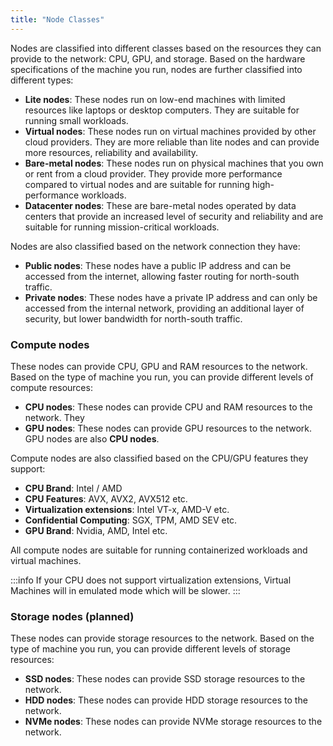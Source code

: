 ```yaml
---
title: "Node Classes"
---
```


Nodes are classified into different classes based on the resources they can provide to the network: CPU, GPU, and storage. Based on the hardware specifications of the machine you run, nodes are further classified into different types:

- **Lite nodes**: These nodes run on low-end machines with limited resources like laptops or desktop computers. They are suitable for running small workloads.
- **Virtual nodes**: These nodes run on virtual machines provided by other cloud providers. They are more reliable than lite nodes and can provide more resources, reliability and availability.
- **Bare-metal nodes**: These nodes run on physical machines that you own or rent from a cloud provider. They provide more performance compared to virtual nodes and are suitable for running high-performance workloads.
- **Datacenter nodes**: These are bare-metal nodes operated by data centers that provide an increased level of security and reliability and are suitable for running mission-critical workloads.

Nodes are also classified based on the network connection they have:

- **Public nodes**: These nodes have a public IP address and can be accessed from the internet, allowing faster routing for north-south traffic.
- **Private nodes**: These nodes have a private IP address and can only be accessed from the internal network, providing an additional layer of security, but lower bandwidth for north-south traffic.

### Compute nodes

These nodes can provide CPU, GPU and RAM resources to the network. Based on the type of machine you run, you can provide different levels of compute resources:

- **CPU nodes**: These nodes can provide CPU and RAM resources to the network. They
- **GPU nodes**: These nodes can provide GPU resources to the network. GPU nodes are also **CPU nodes**.

Compute nodes are also classified based on the CPU/GPU features they support:
- **CPU Brand**: Intel / AMD
- **CPU Features**: AVX, AVX2, AVX512 etc.
- **Virtualization extensions**: Intel VT-x, AMD-V etc.
- **Confidential Computing**: SGX, TPM, AMD SEV etc.
- **GPU Brand**: Nvidia, AMD, Intel etc.

All compute nodes are suitable for running containerized workloads and virtual machines.

:::info
If your CPU does not support virtualization extensions, Virtual Machines will in emulated mode which will be slower.
:::

### Storage nodes (planned)
These nodes can provide storage resources to the network. Based on the type of machine you run, you can provide different levels of storage resources:

- **SSD nodes**: These nodes can provide SSD storage resources to the network.
- **HDD nodes**: These nodes can provide HDD storage resources to the network.
- **NVMe nodes**: These nodes can provide NVMe storage resources to the network.
